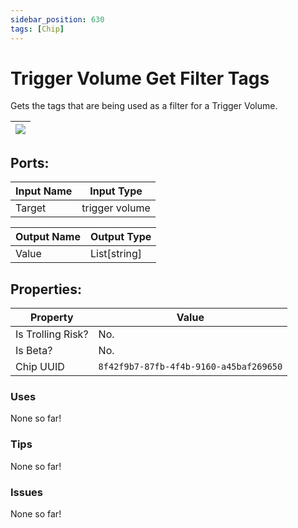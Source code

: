 ```yaml
---
sidebar_position: 630
tags: [Chip]
---
```


# Trigger Volume Get Filter Tags


Gets the tags that are being used as a filter for a Trigger Volume.

| ![](https://images-ext-2.discordapp.net/external/MPmIaQzlEPmgGWlgi-WxBBXt0Bjv_zWPkg1y1f_sy3s/https/www.recroomcircuits.com/image/circuit/absolute-value?width=206&height=108) |
|-----|

## Ports:

| Input Name | Input Type |
|-----------|-----------|
| Target | trigger volume |

| Output Name | Output Type |
|-----------|-----------|
| Value | List[string] |

## Properties:

| Property  | Value |
|-------------------|-----------|
| Is Trolling Risk? | No. |
| Is Beta? | No. |
| Chip UUID | `8f42f9b7-87fb-4f4b-9160-a45baf269650` |

### Uses

None so far!

### Tips

None so far!

### Issues

None so far!